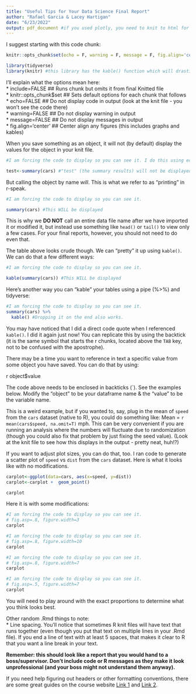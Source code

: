 ---
title: "Useful Tips for Your Data Science Final Report"
author: "Rafael Garcia & Lacey Hartigan"
date: "6/23/2022"
output: pdf_document #if you used plotly, you need to knit to html for any interactive plots to work
---

I suggest starting with this code chunk:
```{r setup, include=FALSE}
knitr::opts_chunk$set(echo = F, warning = F, message = F, fig.align='center')

library(tidyverse) 
library(knitr) #this library has the kable() function which will drastically clean up table formatting when you knit 
```

I'll explain what the options mean here:        
* include=FALSE         ## Runs chunk but omits it from final Knitted file       
* knitr::opts_chunk$set ## Sets default options for each chunk that follows                 
* echo=FALSE            ## Do not display code in output (look at the knit file - you won't see the code there)            
* warning=FALSE         ## Do not display warning in output                 
* message=FALSE         ## Do not display messages in output                
* fig.align='center'    ## Center align any figures (this includes graphs and kables)            

When you save something as an object, it will not (by default) display the values for the object in your knit file.  
```{r, echo=TRUE}
#I am forcing the code to display so you can see it. I do this using echo=TRUE. The reason I have to do this for every subsequent chunk is because I set the global option as echo=FALSE above (in the first code chunk). The global option applies to every chunk but you can always turn it on/off chunk by chunk like we did here.

test<-summary(cars) #"test" (the summary results) will not be displayed in the knit file
```

But calling the object by name *will*. This is what we refer to as "printing" in r-speak.
```{r, echo=TRUE}
#I am forcing the code to display so you can see it.

summary(cars) #This WILL be displayed 
```

This is why we **DO NOT** call an entire data file name after we have imported it or modified it, but instead use something like `head()` or `tail()` to view only a few cases. For your final reports, however, you should not need to do even that.  

The table above looks crude though. We can "pretty" it up using `kable()`. We can do that a few different ways:
```{r, echo=TRUE}
#I am forcing the code to display so you can see it.

kable(summary(cars)) #This WILL be displayed 
```

Here's another way you can "kable" your tables using a pipe (%>%) and tidyverse:
```{r, echo=TRUE}
#I am forcing the code to display so you can see it.
summary(cars) %>%
  kable() #Dropping it on the end also works. 
```

You may have noticed that I did a direct code quote when I referenced `kable()`. I did it again just now! You can replicate this by using the backtick (it is the same symbol that starts the r chunks, located above the `TAB` key, not to be confused with the apostrophe).  

There may be a time you want to reference in text a specific value from some object you have saved. You can do that by using: 

r object$value 

The code above needs to be enclosed in backticks (`). See the examples below. Modify the "object" to be your dataframe name & the "value" to be the variable name.

This is a weird example, but if you wanted to, say, plug in the mean of `speed` from the `cars` dataset (native to R), you could do something like: Mean = `r mean(cars$speed, na.omit=T)` mph. This can be very convenient if you are running an analysis where the numbers will fluctuate due to randomization (though you could also fix that problem by just fixing the seed value). (Look at the knit file to see how this displays in the output - pretty neat, huh!?)  

If you want to adjust plot sizes, you can do that, too. I ran code to generate a scatter plot of `speed` vs `dist` from the `cars` dataset. Here is what it looks like with no modifications. 
```{r}
carplot<-ggplot(data=cars, aes(x=speed, y=dist))
carplot<-carplot +  geom_point()

carplot
```

Here it is with some modifications:
```{r, echo=TRUE, fig.asp = 0.8, fig.width = 3}
#I am forcing the code to display so you can see it.
# fig.asp=.8, figure.width=3
carplot
```

```{r, echo=TRUE, fig.asp = 0.8, fig.width = 10}
#I am forcing the code to display so you can see it.
# fig.asp=.8, figure.width=10
carplot
```

```{r, echo=TRUE, fig.asp = 0.8, fig.width = 7}
#I am forcing the code to display so you can see it.
# fig.asp=.8, figure.width=7
carplot
```

```{r, echo=TRUE, fig.asp = 0.5, fig.width = 7}
#I am forcing the code to display so you can see it.
# fig.asp=.5, figure.width=7
carplot
```
You will need to play around with the exact proportions to determine what you think looks best. 

Other random .Rmd things to note:                   
* Line spacing. You'll notice that sometimes R knit files will have text that runs together (even though you put that text on multiple lines in your .Rmd file). If you end a line of text with at least 5 spaces, that makes it clear to R that you want a line break in your text.          


**Remember: this should look like a report that you would hand to a boss/supervisor. Don't include code or R messages as they make it look unprofessional (and your boss might not understand them anyway).**

If you need help figuring out headers or other formatting conventions, there are some great guides on the course website [Link 1](https://lhartigan15.github.io/LLO8200_updated/rmarkdown-reference.pdf) and [Link 2](https://lhartigan15.github.io/LLO8200_updated/rmarkdown-cheatsheet.pdf).


